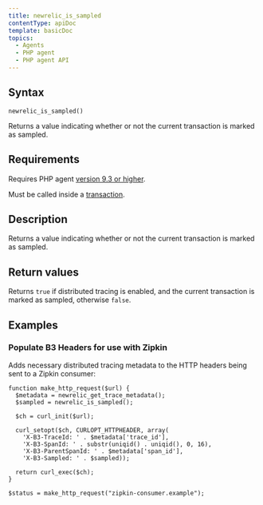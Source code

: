 ```yaml
---
title: newrelic_is_sampled
contentType: apiDoc
template: basicDoc
topics:
  - Agents
  - PHP agent
  - PHP agent API
---
```


## Syntax

```
newrelic_is_sampled()
```

Returns a value indicating whether or not the current transaction is marked as sampled.

## Requirements

Requires PHP agent [version 9.3 or higher](https://docs.newrelic.com/docs/release-notes/agent-release-notes/php-release-notes).

Must be called inside a [transaction](https://docs.newrelic.com/docs/accounts-partnerships/education/getting-started-new-relic/glossary#transaction).

## Description

Returns a value indicating whether or not the current transaction is marked as sampled.

## Return values

Returns `true` if distributed tracing is enabled, and the current transaction is marked as sampled, otherwise `false`.

## Examples

### Populate B3 Headers for use with Zipkin

Adds necessary distributed tracing metadata to the HTTP headers being sent to a Zipkin consumer:

```
function make_http_request($url) {
  $metadata = newrelic_get_trace_metadata();
  $sampled = newrelic_is_sampled();

  $ch = curl_init($url);

  curl_setopt($ch, CURLOPT_HTTPHEADER, array(
    'X-B3-TraceId: ' . $metadata['trace_id'],
    'X-B3-SpanId: ' . substr(uniqid() . uniqid(), 0, 16),
    'X-B3-ParentSpanId: ' . $metadata['span_id'],
    'X-B3-Sampled: ' . $sampled));

  return curl_exec($ch);
}

$status = make_http_request("zipkin-consumer.example");
```
